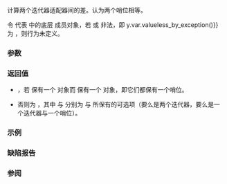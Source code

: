 {{title|operator-{{small|(std::common_iterator)}}}}
{{cpp/iterator/common_iterator/navbar}}
{{ddcl|since=c++20|
template&lt; std::sized_sentinel_for&lt;I&gt; I2, std::sized_sentinel_for&lt;I&gt; S2 &gt;
    requires std::sized_sentinel_for&lt;S, I2&gt;
friend constexpr std::iter_difference_t&lt;I2&gt;
    operator-( const common_iterator&amp; x, const std::common_iterator&lt;I2, S2&gt;&amp; y );
}}

计算两个迭代器适配器间的差。认为两个哨位相等。

令 {{tt|''var''}} 代表 {{lc|std::common_iterator}} 中的底层 {{lc|std::variant}} 成员对象，若 {{c|x}} 或 {{c|y}} 非法，即 {{c|x.var.valueless_by_exception() {{!!}} y.var.valueless_by_exception()}} 为 {{c|true}}，则行为未定义。

{{cpp/hidden friend|std::common_iterator&amp;lt;I&gt;|tmpl=yes}}

===参数===
{{par begin}}
{{par|x, y|要计算差的迭代器适配器}}
{{par end}}

===返回值===
* {{c|0}}，若 {{c|x.var}} 保有一个 {{tt|S}} 对象而 {{c|y.var}} 保有一个 {{tt|S2}} 对象，即它们都保有一个哨位。
* 否则为 {{c|alt_x - alt_y}}，其中 {{tt|alt_x}} 与 {{tt|alt_y}} 分别为 {{c|x.var}} 与 {{c|y.var}} 所保有的可选项（要么是两个迭代器，要么是一个迭代器与一个哨位）。

===示例===
{{example
|code=
#include &lt;algorithm&gt;
#include &lt;iostream&gt;
#include &lt;iterator&gt;

int main()
{
    int a[]{0, 1, 2, 3, 4, 5};

    using CI = std::common_iterator&lt;
                   std::counted_iterator&lt;int*&gt;,
                   std::default_sentinel_t
                   &gt;;

    CI i1{std::counted_iterator{a + 1, 2}&lt;!----&gt;};
    CI i2{std::counted_iterator{a, 3}&lt;!----&gt;};
    CI s1{std::default_sentinel};
    CI s2{std::default_sentinel};

    std::cout &lt;&lt; (s2 - s1) &lt;&lt; ' '
              &lt;&lt; (i2 - i1) &lt;&lt; ' '
              &lt;&lt; (i1 - s1) &lt;&lt; '\n';
}
|output=0 -1 -2
}}

===缺陷报告===
{{dr list begin}}
{{dr list item|wg=lwg|dr=3574|std=C++20|before={{tt|variant}} 为完全 constexpr (P2231R1) 但 {{tt|common_iterator}} 不是|after=亦使之为 constexpr}}
{{dr list end}}

===参阅===
{{dsc begin}}
{{dsc inc|cpp/iterator/common_iterator/dsc operator_arith}}
{{dsc end}}

{{langlinks|de|en|es|fr|it|ja|pt|ru|}}